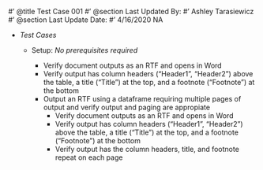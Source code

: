 #' @title Test Case 001
#' @section Last Updated By:
#' Ashley Tarasiewicz
#' @section Last Update Date:
#' 4/16/2020
NA

+ _Test Cases_

  + Setup: _No prerequisites required_

      + Verify document outputs as an RTF and opens in Word
      + Verify output has column headers ("Header1", "Header2") above the table, a title ("Title") at the top, and a footnote ("Footnote") at the bottom
    + Output an RTF using a dataframe requiring multiple pages of output and verify output and paging are appropiate
      + Verify document outputs as an RTF and opens in Word
      + Verify output has column headers ("Header1", "Header2") above the table, a title ("Title") at the top, and a footnote ("Footnote") at the bottom
      + Verify output has the column headers, title, and footnote repeat on each page
